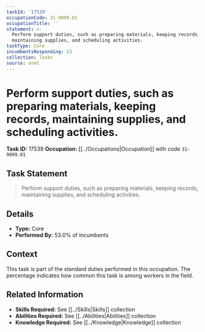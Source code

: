 ```yaml
---
taskId: '17539'
occupationCode: 31-9099.01
occupationTitle: ''
statement: >-
  Perform support duties, such as preparing materials, keeping records,
  maintaining supplies, and scheduling activities.
taskType: Core
incumbentsResponding: 53
collection: Tasks
source: onet
---
```

# Perform support duties, such as preparing materials, keeping records, maintaining supplies, and scheduling activities.

**Task ID:** 17539
**Occupation:** [[../Occupations|Occupation]] with code `31-9099.01`

## Task Statement

> Perform support duties, such as preparing materials, keeping records, maintaining supplies, and scheduling activities.

## Details

- **Type:** Core
- **Performed By:** 53.0% of incumbents

## Context

This task is part of the standard duties performed in this occupation. The percentage indicates how common this task is among workers in the field.

## Related Information

- **Skills Required:** See [[../Skills|Skills]] collection
- **Abilities Required:** See [[../Abilities|Abilities]] collection
- **Knowledge Required:** See [[../Knowledge|Knowledge]] collection
